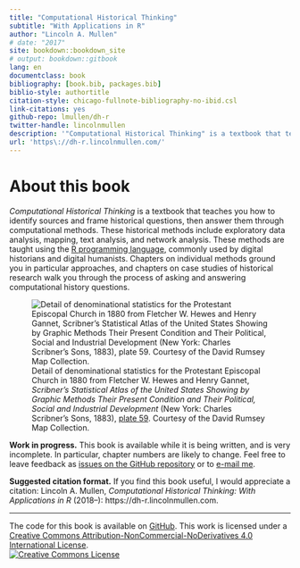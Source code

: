 ```yaml
--- 
title: "Computational Historical Thinking"
subtitle: "With Applications in R"
author: "Lincoln A. Mullen"
# date: "2017"
site: bookdown::bookdown_site
# output: bookdown::gitbook
lang: en
documentclass: book
bibliography: [book.bib, packages.bib]
biblio-style: authortitle
citation-style: chicago-fullnote-bibliography-no-ibid.csl
link-citations: yes
github-repo: lmullen/dh-r
twitter-handle: lincolnmullen
description: '"Computational Historical Thinking" is a textbook that teaches you how to identify sources and frame historical questions, then answer them through computational methods. These historical methods include exploratory data analysis, mapping, text analysis, and network analysis. These methods are taught using the R programming language, commonly used by digital historians and digital humanists. Chapters on individual methods ground you in particular approaches, and chapters on case studies of historical research walk you through the process of asking and answering computational history questions.'
url: 'https\://dh-r.lincolnmullen.com/'
---
```


# About this book {-}

*Computational Historical Thinking* is a textbook that teaches you how to identify sources and frame historical questions, then answer them through computational methods. These historical methods include exploratory data analysis, mapping, text analysis, and network analysis. These methods are taught using the [R programming language](https://www.r-project.org/about.html), commonly used by digital historians and digital humanists. Chapters on individual methods ground you in particular approaches, and chapters on case studies of historical research walk you through the process of asking and answering computational history questions.

![Detail of denominational statistics for the Protestant Episcopal Church in 1880 from Fletcher W. Hewes and Henry Gannet, *Scribner's Statistical Atlas of the United States Showing by Graphic Methods Their Present Condition and Their Political, Social and Industrial Development* (New York: Charles Scribner's Sons, 1883), [plate 59](http://www.davidrumsey.com/luna/servlet/s/ekkrjp). Courtesy of the David Rumsey Map Collection.](images/protestant-episcopal.jpg)

**Work in progress.** This book is available while it is being written, and is very incomplete. In particular, chapter numbers are likely to change. Feel free to leave feedback as [issues on the GitHub repository](https://github.com/lmullen/dh-r/issues) or to [e-mail me](mailto:lincoln@lincolnmullen.com).

**Suggested citation format.** If you find this book useful, I would appreciate a citation: Lincoln A. Mullen, *Computational Historical Thinking: With Applications in R* (2018--): https://dh-r.lincolnmullen.com.

------------------------------------------

The code for this book is available on [GitHub](https://github.com/lmullen/dh-r).  This work is licensed under a <a rel="license" href="http://creativecommons.org/licenses/by-nc-nd/4.0/">Creative Commons Attribution-NonCommercial-NoDerivatives 4.0 International License</a>.<br>
<a rel="license" href="http://creativecommons.org/licenses/by-nc-nd/4.0/"><img alt="Creative Commons License" style="border-width:0" src="https://i.creativecommons.org/l/by-nc-nd/4.0/80x15.png" /></a>
